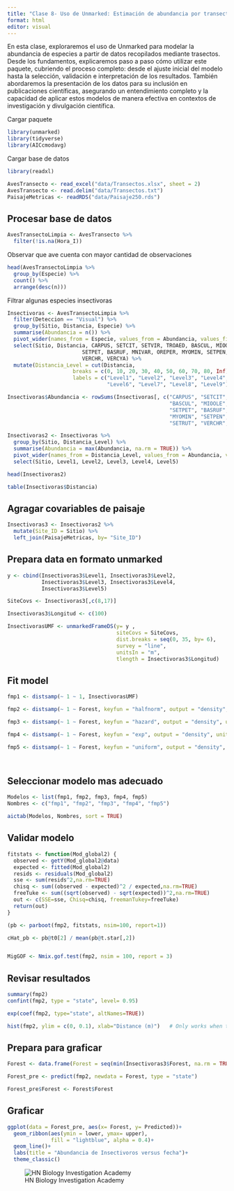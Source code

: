 ---
title: "Clase 8- Uso de Unmarked: Estimación de abundancia por transecto"
format: html
editor: visual
---

En esta clase, exploraremos el uso de Unmarked para modelar la abundancia de especies a partir de datos recopilados mediante trasectos. Desde los fundamentos, explicaremos paso a paso cómo utilizar este paquete, cubriendo el proceso completo: desde el ajuste inicial del modelo hasta la selección, validación e interpretación de los resultados. También abordaremos la presentación de los datos para su inclusión en publicaciones científicas, asegurando un entendimiento completo y la capacidad de aplicar estos modelos de manera efectiva en contextos de investigación y divulgación científica.

Cargar paquete

```{r, warning=FALSE, message=FALSE}
library(unmarked)
library(tidyverse)
library(AICcmodavg)
```

Cargar base de datos

```{r}
library(readxl)

AvesTransecto <- read_excel("data/Transectos.xlsx", sheet = 2)
AvesTransecto <- read.delim("data/Transectos.txt")
PaisajeMetricas <- readRDS("data/Paisaje250.rds")
```

::: panel-tabset
## Procesar base de datos

```{r}
AvesTransectoLimpia <- AvesTransecto %>% 
  filter(!is.na(Hora_I))
```

Observar que ave cuenta con mayor cantidad de observaciones

```{r}
head(AvesTransectoLimpia %>% 
  group_by(Especie) %>% 
  count() %>% 
  arrange(desc(n)))
```

Filtrar algunas especies insectivoras

```{r}
Insectivoras <- AvesTransectoLimpia %>%
  filter(Deteccion == "Visual") %>% 
  group_by(Sitio, Distancia, Especie) %>% 
  summarise(Abundancia = n()) %>% 
  pivot_wider(names_from = Especie, values_from = Abundancia, values_fill = 0) %>% 
  select(Sitio, Distancia, CARPUS, SETCIT, SETVIR, TROAED, BASCUL, MIOOLE,
                        SETPET, BASRUF, MNIVAR, OREPER, MYOMIN, SETPEN, SETRUT,
                        VERCHR, VERCYA) %>% 
  mutate(Distancia_Level = cut(Distancia, 
                     breaks = c(0, 10, 20, 30, 40, 50, 60, 70, 80, Inf), 
                     labels = c("Level1", "Level2", "Level3", "Level4", "Level5",
                                "Level6", "Level7", "Level8", "Level9"))) 

Insectivoras$Abundancia <- rowSums(Insectivoras[, c("CARPUS", "SETCIT", "SETVIR", "TROAED",
                                                    "BASCUL", "MIOOLE",
                                                    "SETPET", "BASRUF", "MNIVAR", "OREPER",
                                                    "MYOMIN", "SETPEN",
                                                    "SETRUT", "VERCHR", "VERCYA")])

Insectivoras2 <- Insectivoras %>% 
  group_by(Sitio, Distancia_Level) %>% 
  summarise(Abundancia = max(Abundancia, na.rm = TRUE)) %>% 
  pivot_wider(names_from = Distancia_Level, values_from = Abundancia, values_fill = 0) %>% 
  select(Sitio, Level1, Level2, Level3, Level4, Level5)

head(Insectivoras2)

table(Insectivoras$Distancia)
```

## Agragar covariables de paisaje

```{r}
Insectivoras3 <- Insectivoras2 %>% 
  mutate(Site_ID = Sitio) %>% 
  left_join(PaisajeMetricas, by= "Site_ID")
```

## Prepara data en formato unmarked

```{r}
y <- cbind(Insectivoras3$Level1, Insectivoras3$Level2,
           Insectivoras3$Level3, Insectivoras3$Level4,
           Insectivoras3$Level5)

SiteCovs <- Insectivoras3[,c(8,17)]

Insectivoras3$Longitud <- c(100)

InsectivorasUMF <- unmarkedFrameDS(y= y ,
                                   siteCovs = SiteCovs,
                                   dist.breaks = seq(0, 35, by= 6),
                                   survey = "line",
                                   unitsIn = "m",
                                   tlength = Insectivoras3$Longitud)
```

## Fit model

```{r}
fmp1 <- distsamp(~ 1 ~ 1, InsectivorasUMF)

fmp2 <- distsamp(~ 1 ~ Forest, keyfun = "halfnorm", output = "density", unitsOut = "ha",  InsectivorasUMF)

fmp3 <- distsamp(~ 1 ~ Forest, keyfun = "hazard", output = "density", unitsOut = "ha", InsectivorasUMF)

fmp4 <- distsamp(~ 1 ~ Forest, keyfun = "exp", output = "density", unitsOut = "ha", InsectivorasUMF)

fmp5 <- distsamp(~ 1 ~ Forest, keyfun = "uniform", output = "density", unitsOut = "ha", InsectivorasUMF)




```

## Seleccionar modelo mas adecuado

```{r}
Modelos <- list(fmp1, fmp2, fmp3, fmp4, fmp5)
Nombres <- c("fmp1", "fmp2", "fmp3", "fmp4", "fmp5")

aictab(Modelos, Nombres, sort = TRUE)

```

## Validar modelo

```{r, warning=FALSE, message=FALSE}

fitstats <- function(Mod_global2) {
  observed <- getY(Mod_global2@data)
  expected <- fitted(Mod_global2)
  resids <- residuals(Mod_global2)
  sse <- sum(resids^2,na.rm=TRUE)
  chisq <- sum((observed - expected)^2 / expected,na.rm=TRUE)
  freeTuke <- sum((sqrt(observed) - sqrt(expected))^2,na.rm=TRUE)
  out <- c(SSE=sse, Chisq=chisq, freemanTukey=freeTuke)
  return(out)
}

(pb <- parboot(fmp2, fitstats, nsim=100, report=1))

cHat_pb <- pb@t0[2] / mean(pb@t.star[,2])


MigGOF <- Nmix.gof.test(fmp2, nsim = 100, report = 3)
```

## Revisar resultados

```{r}
summary(fmp2)
confint(fmp2, type = "state", level= 0.95)

exp(coef(fmp2, type="state", altNames=TRUE))

hist(fmp2, ylim = c(0, 0.1), xlab="Distance (m)")	# Only works when there are no det covars
```

## Prepara para graficar

```{r}
Forest <- data.frame(Forest = seq(min(Insectivoras3$Forest, na.rm = TRUE), max(Insectivoras3$Forest, na.rm = TRUE), length.out = 100))

Forest_pre <- predict(fmp2, newdata = Forest, type = "state")

Forest_pre$Forest <- Forest$Forest
```

## Graficar

```{r}
ggplot(data = Forest_pre, aes(x= Forest, y= Predicted))+
  geom_ribbon(aes(ymin = lower, ymax= upper),
              fill = "lightblue", alpha = 0.4)+
  geom_line()+
  labs(title = "Abundancia de Insectivoros versus fecha")+
  theme_classic()
```
:::

![HN Biology Investigation Academy](HN%20Cursos%20publicidad/HN%20Biology%20Inv%20large.jpg)
